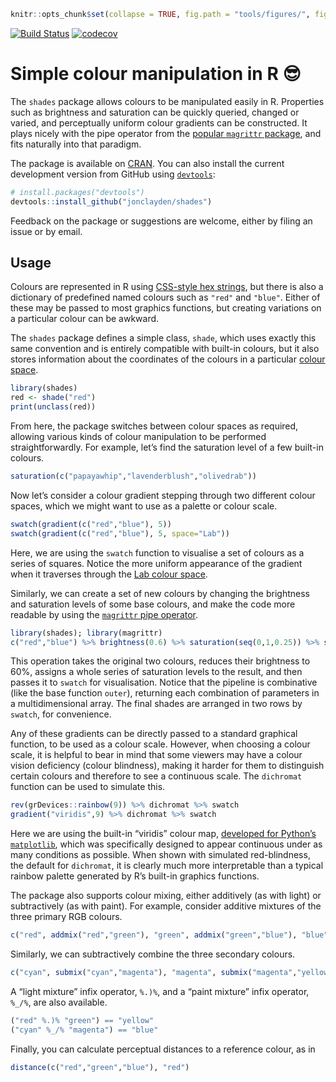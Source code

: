 ```r
knitr::opts_chunk$set(collapse = TRUE, fig.path = "tools/figures/", fig.height=2)
```

[![Build Status](https://travis-ci.org/jonclayden/shades.svg?branch=master)](https://travis-ci.org/jonclayden/shades) [![codecov](https://codecov.io/gh/jonclayden/shades/branch/master/graph/badge.svg)](https://codecov.io/gh/jonclayden/shades)

# Simple colour manipulation in R 😎

The `shades` package allows colours to be manipulated easily in R. Properties such as brightness and saturation can be quickly queried, changed or varied, and perceptually uniform colour gradients can be constructed. It plays nicely with the pipe operator from the [popular `magrittr` package](https://github.com/tidyverse/magrittr), and fits naturally into that paradigm.

The package is available on [CRAN](https://cran.r-project.org/package=shades). You can also install the current development version from GitHub using [`devtools`](https://github.com/hadley/devtools):

```r
# install.packages("devtools")
devtools::install_github("jonclayden/shades")
```

Feedback on the package or suggestions are welcome, either by filing an issue or by email.

## Usage

Colours are represented in R using [CSS-style hex strings](https://en.wikipedia.org/wiki/Web_colors), but there is also a dictionary of predefined named colours such as `"red"` and `"blue"`. Either of these may be passed to most graphics functions, but creating variations on a particular colour can be awkward.

The `shades` package defines a simple class, `shade`, which uses exactly this same convention and is entirely compatible with built-in colours, but it also stores information about the coordinates of the colours in a particular [colour space](https://en.wikipedia.org/wiki/Color_space).

```r
library(shades)
red <- shade("red")
print(unclass(red))
```

From here, the package switches between colour spaces as required, allowing various kinds of colour manipulation to be performed straightforwardly. For example, let's find the saturation level of a few built-in colours.

```r
saturation(c("papayawhip","lavenderblush","olivedrab"))
```

Now let's consider a colour gradient stepping through two different colour spaces, which we might want to use as a palette or colour scale.

```r
swatch(gradient(c("red","blue"), 5))
swatch(gradient(c("red","blue"), 5, space="Lab"))
```

Here, we are using the `swatch` function to visualise a set of colours as a series of squares. Notice the more uniform appearance of the gradient when it traverses through the [Lab colour space](https://en.wikipedia.org/wiki/Lab_color_space).

Similarly, we can create a set of new colours by changing the brightness and saturation levels of some base colours, and make the code more readable by using the [`magrittr` pipe operator](https://github.com/tidyverse/magrittr).

```r
library(shades); library(magrittr)
c("red","blue") %>% brightness(0.6) %>% saturation(seq(0,1,0.25)) %>% swatch
```

This operation takes the original two colours, reduces their brightness to 60%, assigns a whole series of saturation levels to the result, and then passes it to `swatch` for visualisation. Notice that the pipeline is combinative (like the base function `outer`), returning each combination of parameters in a multidimensional array. The final shades are arranged in two rows by `swatch`, for convenience.

Any of these gradients can be directly passed to a standard graphical function, to be used as a colour scale. However, when choosing a colour scale, it is helpful to bear in mind that some viewers may have a colour vision deficiency (colour blindness), making it harder for them to distinguish certain colours and therefore to see a continuous scale. The `dichromat` function can be used to simulate this.

```r
rev(grDevices::rainbow(9)) %>% dichromat %>% swatch
gradient("viridis",9) %>% dichromat %>% swatch
```

Here we are using the built-in "viridis" colour map, [developed for Python's `matplotlib`](http://bids.github.io/colormap/), which was specifically designed to appear continuous under as many conditions as possible. When shown with simulated red-blindness, the default for `dichromat`, it is clearly much more interpretable than a typical rainbow palette generated by R's built-in graphics functions.

The package also supports colour mixing, either additively (as with light) or subtractively (as with paint). For example, consider additive mixtures of the three primary RGB colours.

```r
c("red", addmix("red","green"), "green", addmix("green","blue"), "blue") %>% swatch
```

Similarly, we can subtractively combine the three secondary colours.

```r
c("cyan", submix("cyan","magenta"), "magenta", submix("magenta","yellow"), "yellow") %>% swatch
```

A "light mixture" infix operator, `%.)%`, and a "paint mixture" infix operator, `%_/%`, are also available.

```r
("red" %.)% "green") == "yellow"
("cyan" %_/% "magenta") == "blue"
```

Finally, you can calculate perceptual distances to a reference colour, as in

```r
distance(c("red","green","blue"), "red")
```
